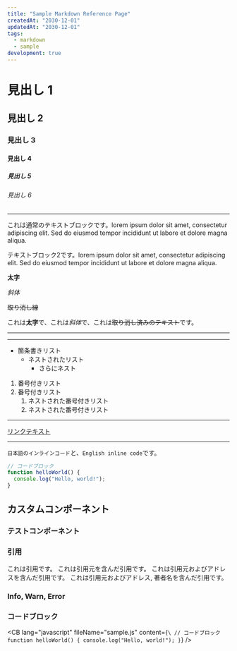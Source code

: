 ```yaml
---
title: "Sample Markdown Reference Page"
createdAt: "2030-12-01"
updatedAt: "2030-12-01"
tags:
  - markdown
  - sample
development: true
---
```


# 見出し 1

## 見出し 2

### 見出し 3

#### 見出し 4

##### 見出し 5

###### 見出し 6

---

これは通常のテキストブロックです。lorem ipsum dolor sit amet, consectetur adipiscing elit. Sed do eiusmod tempor incididunt ut labore et dolore magna aliqua.

テキストブロック2です。lorem ipsum dolor sit amet, consectetur adipiscing elit. Sed do eiusmod tempor incididunt ut labore et dolore magna aliqua.

**太字**

_斜体_

~~取り消し線~~

これは**太字**で、これは*斜体*で、これは~~取り消し済みのテキスト~~です。

---

---

- 箇条書きリスト
  - ネストされたリスト
    - さらにネスト

1. 番号付きリスト
2. 番号付きリスト
   1. ネストされた番号付きリスト
   2. ネストされた番号付きリスト

---

[リンクテキスト](https://example.com)

---

`日本語のインラインコード`と、`English inline code`です。

```javascript
// コードブロック
function helloWorld() {
  console.log("Hello, world!");
}
```

## カスタムコンポーネント

### テストコンポーネント

<Test />

### 引用

<BQ> これは引用です。</BQ>
<BQ source="aaaa"> これは引用元を含んだ引用です。</BQ>
<BQ source="aaaa" sourceAddr="http://github.com">
  これは引用元およびアドレスを含んだ引用です。
</BQ>
<BQ source="aaaa" sourceAddr="http://github.com" author="John Doe">
  これは引用元およびアドレス, 著者名を含んだ引用です。
</BQ>

### Info, Warn, Error

<Info message="This is information message." />

<Caution message="This is caution message." />

### コードブロック

<CB
  lang="javascript"
  fileName="sample.js"
  content={`\
  // コードブロック
  function helloWorld() {
    console.log("Hello, world!");
  }`}
/>
